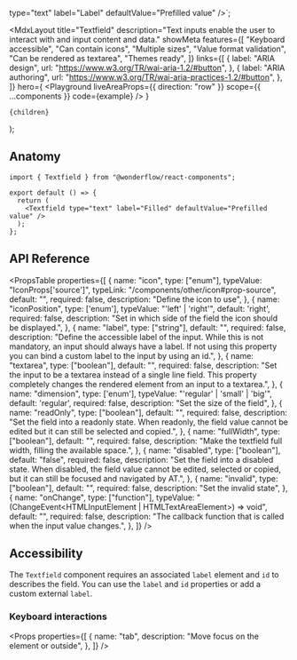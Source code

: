 
  type="text"
  label="Label"
  defaultValue="Prefilled value"
/>`;

  <MdxLayout
    title="Textfield"
    description="Text inputs enable the user to interact with and input content and data."
    showMeta
    features={[
      "Keyboard accessible",
      "Can contain icons",
      "Multiple sizes",
      "Value format validation",
      "Can be rendered as textarea",
      "Themes ready",
    ]}
    links={[
      {
        label: "ARIA design",
        url: "https://www.w3.org/TR/wai-aria-1.2/#button",
      },
      {
        label: "ARIA authoring",
        url: "https://www.w3.org/TR/wai-aria-practices-1.2/#button",
      },
    ]}
    hero={
      <Playground
        liveAreaProps={{ direction: "row" }}
        scope={{ ...components }}
        code={example}
      />
    }
  >
    {children}
  </MdxLayout>
);

## Anatomy

```tsx highlight=1,5-10
import { Textfield } from "@wonderflow/react-components";

export default () => {
  return (
    <Textfield type="text" label="Filled" defaultValue="Prefilled value" />
  );
};
```

## API Reference

<PropsTable
  properties={[
    {
      name: "icon",
      type: ["enum"],
      typeValue: "IconProps['source']",
      typeLink: "/components/other/icon#prop-source",
      default: "",
      required: false,
      description: "Define the icon to use",
    },
    {
      name: "iconPosition",
      type: ['enum'],
      typeValue: "'left' | 'right'",
      default: 'right',
      required: false,
      description: "Set in which side of the field the icon should be displayed.",
    },
    {
      name: "label",
      type: ["string"],
      default: "",
      required: false,
      description: "Define the accessible label of the input. While this is not mandatory, an input should always have a label. If not using this property you can bind a custom label to the input by using an id.",
    },
    {
      name: "textarea",
      type: ["boolean"],
      default: "",
      required: false,
      description: "Set the input to be a textarea instead of a single line field. This property completely changes the rendered element from an input to a textarea.",
    },
    {
      name: "dimension",
      type: ['enum'],
      typeValue: "'regular' | 'small' | 'big'",
      default: 'regular',
      required: false,
      description: "Set the size of the field",
    },
    {
      name: "readOnly",
      type: ["boolean"],
      default: "",
      required: false,
      description: "Set the field into a readonly state. When readonly, the field value cannot be edited but it can still be selected and copied.",
    },
    {
      name: "fullWidth",
      type: ["boolean"],
      default: "",
      required: false,
      description: "Make the textfield full width, filling the available space.",
    },
    {
      name: "disabled",
      type: ["boolean"],
      default: "false",
      required: false,
      description: "Set the field into a disabled state. When disabled, the field value cannot be edited, selected or copied, but it can still be focused and navigated by AT.",
    },
    {
      name: "invalid",
      type: ["boolean"],
      default: "",
      required: false,
      description: "Set the invalid state",
    },
    {
      name: "onChange",
      type: ["function"],
      typeValue: "(ChangeEvent<HTMLInputElement | HTMLTextAreaElement>) => void",
      default: "",
      required: false,
      description: "The callback function that is called when the input value changes.",
    },
  ]}
/>

## Accessibility

The `Textfield` component requires an associated `label` element and `id` to describes the field. You can use the `label` and `id` properties or add a custom external `label`.

### Keyboard interactions

<Props
  properties={[
    {
      name: "tab",
      description: "Move focus on the element or outside",
    },
  ]}
/>
